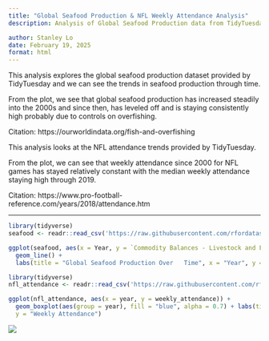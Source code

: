 ```yaml
---
title: "Global Seafood Production & NFL Weekly Attendance Analysis"
description: Analysis of Global Seafood Production data from TidyTuesday and Exploring NFL attendance trends from TidyTuesday & Global Seafood

author: Stanley Lo
date: February 19, 2025
format: html
---
```


This analysis explores the global seafood production dataset provided by TidyTuesday and we can see the trends in seafood production through time.

From the plot, we see that global seafood production has increased steadily into the 2000s and since then, has leveled off and is staying consistently high probably due to controls on overfishing.

Citation: https://ourworldindata.org/fish-and-overfishing

This analysis looks at the NFL attendance trends provided by TidyTuesday.

From the plot, we can see that weekly attendance since 2000 for NFL games has stayed relatively constant with the median weekly attendance staying high through 2019.

Citation: https://www.pro-football-reference.com/years/2018/attendance.htm

------------------------------------------------------------------------

```r
library(tidyverse)
seafood <- readr::read_csv('https://raw.githubusercontent.com/rfordatascience/tidytuesday/master/data/2021/2021-10-12/seafood-and-fish-production-thousand-tonnes.csv')

ggplot(seafood, aes(x = Year, y = `Commodity Balances - Livestock and Fish Primary Equivalent - Pelagic Fish - 2763 - Production - 5510 - tonnes`)) +
  geom_line() +
  labs(title = "Global Seafood Production Over   Time", x = "Year", y = "Production (tonnes)")

```

```r
library(tidyverse)
nfl_attendance <- readr::read_csv('https://raw.githubusercontent.com/rfordatascience/tidytuesday/main/data/2020/2020-02-04/attendance.csv')

ggplot(nfl_attendance, aes(x = year, y = weekly_attendance)) +
  geom_boxplot(aes(group = year), fill = "blue", alpha = 0.7) + labs(title = "NFL Weekly Attendance by Year", x = "Year", 
  y = "Weekly Attendance")

```

![](images/clipboard-9133593.png)
